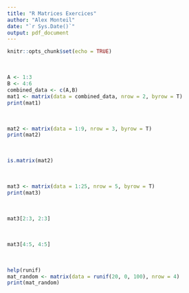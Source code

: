 ```yaml
---
title: "R Matrices Exercices"
author: "Alex Monteil"
date: "`r Sys.Date()`"
output: pdf_document
---
```


```r
knitr::opts_chunk$set(echo = TRUE)
```

\textbf{Create 2 vectors A and B where A is (1,2,3) and B is (4,5,6) and create a 2 by 3 matrix from the vectors such that each vector is a row}\

```r
A <- 1:3
B <- 4:6
combined_data <- c(A,B)
mat1 <- matrix(data = combined_data, nrow = 2, byrow = T)
print(mat1)
```

\textbf{Create a 3 by 3 matrix consisting of the numbers 1 through 9 using 1:9 directly. Row 1 (1,2,3) Row 2 (4,5,6) Row 3 (7,8,9)}\

```r
mat2 <- matrix(data = 1:9, nrow = 3, byrow = T)
print(mat2)
```

\textbf{Confirm that mat2 is a matrix}\

```r
is.matrix(mat2)
```

\textbf{Create a 5 by 5 matrix consisting of the numbers 1-25 and assign it to mat3. Top row should be 1-5}\

```r
mat3 <- matrix(data = 1:25, nrow = 5, byrow = T)
print(mat3)
```

\textbf{Select the submatrix [[7,8], [12,13]]}\

```r
mat3[2:3, 2:3]
```

\textbf{Select the submatrix [[19,20], [24,25]]}\

```r
mat3[4:5, 4:5]
```

\textbf{Find out how to use runif() to create a 4 by 5 matrix consisting of 20 random numbers}\

```r
help(runif)
mat_random <- matrix(data = runif(20, 0, 100), nrow = 4)
print(mat_random)
```

